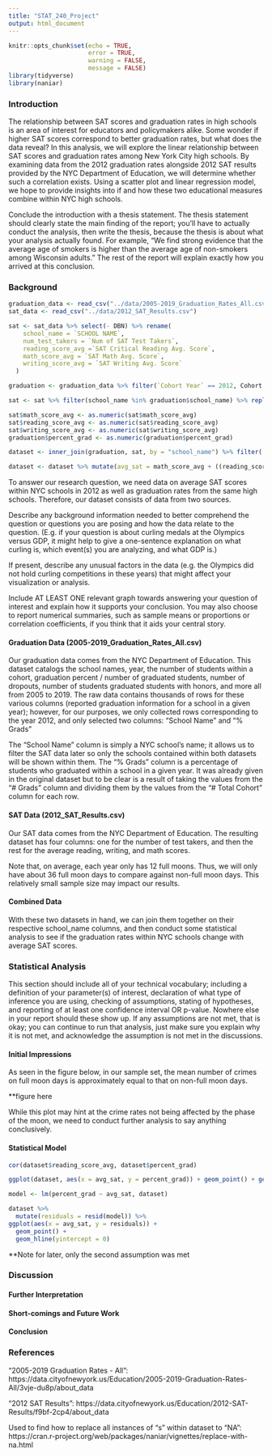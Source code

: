 ```yaml
---
title: "STAT_240_Project"
output: html_document
---
```

```r
knitr::opts_chunk$set(echo = TRUE,
                      error = TRUE, 
                      warning = FALSE, 
                      message = FALSE)
library(tidyverse)
library(naniar)
```

### Introduction
The relationship between SAT scores and graduation rates in high schools is an area of interest for educators and policymakers alike. Some wonder if higher SAT scores correspond to better graduation rates, but what does the data reveal? In this analysis, we will explore the linear relationship between SAT scores and graduation rates among New York City high schools. By examining data from the 2012 graduation rates alongside 2012 SAT results provided by the NYC Department of Education, we will determine whether such a correlation exists. Using a scatter plot and linear regression model, we hope to provide insights into if and how these two educational measures combine within NYC high schools.

Conclude the introduction with a thesis statement. 
The thesis statement should clearly state the main finding of the report; you'll have to actually conduct the analysis, then write the thesis, because the thesis is about what your analysis actually found. For example, "We find strong evidence that the average age of smokers is higher than the average age of non-smokers among Wisconsin adults." The rest of the report will explain exactly how you arrived at this conclusion.


### Background
```r
graduation_data <- read_csv("../data/2005-2019_Graduation_Rates_All.csv")
sat_data <- read_csv("../data/2012_SAT_Results.csv")
```

```r
sat <- sat_data %>% select(- DBN) %>% rename(
    school_name = `SCHOOL NAME`,
    num_test_takers = `Num of SAT Test Takers`,
    reading_score_avg =`SAT Critical Reading Avg. Score`,
    math_score_avg = `SAT Math Avg. Score`,
    writing_score_avg = `SAT Writing Avg. Score`
  )

graduation <- graduation_data %>% filter(`Cohort Year` == 2012, Cohort == "4 year August") %>% select(`School Name`, `% Grads`) %>% filter(`School Name` %in% sat$school_name) %>% rename(school_name = `School Name`, percent_grad = `% Grads`)

sat <- sat %>% filter(school_name %in% graduation$school_name) %>% replace_with_na_all(condition = ~.x == "s")

sat$math_score_avg <- as.numeric(sat$math_score_avg)
sat$reading_score_avg <- as.numeric(sat$reading_score_avg)
sat$writing_score_avg <- as.numeric(sat$writing_score_avg)
graduation$percent_grad <- as.numeric(graduation$percent_grad)

dataset <- inner_join(graduation, sat, by = "school_name") %>% filter(!is.na(reading_score_avg) & !is.na(math_score_avg) &!is.na(writing_score_avg))

dataset <- dataset %>% mutate(avg_sat = math_score_avg + ((reading_score_avg + writing_score_avg)/2))
```
To answer our research question, we need data on average SAT scores within NYC schools in 2012 as well as graduation rates from the same high schools. Therefore, our dataset consists of data from two sources.

Describe any background information needed to better comprehend the question or questions you are posing and how the data relate to the question. (E.g. if your question is about curling medals at the Olympics versus GDP, it might help to give a one-sentence explanation on what curling is, which event(s) you are analyzing, and what GDP is.)

If present, describe any unusual factors in the data (e.g. the Olympics did not hold curling competitions in these years) that might affect your visualization or analysis.

Include AT LEAST ONE relevant graph towards answering your question of interest and explain how it supports your conclusion. You may also choose to report numerical summaries, such as sample means or proportions or correlation coefficients, if you think that it aids your central story.

#### Graduation Data (2005-2019_Graduation_Rates_All.csv)

Our graduation data comes from the NYC Department of Education. This dataset catalogs the school names, year, the number of students within a cohort, graduation percent / number of graduated students, number of dropouts, number of students graduated students with honors, and more all from 2005 to 2019. The raw data contains thousands of rows for these various columns (reported graduation information for a school in a given year); however, for our purposes, we only collected rows corresponding to the year 2012, and only selected two columns: "School Name" and "% Grads"

The "School Name" column is simply a NYC school's name; it allows us to filter the SAT data later so only the schools contained within both datasets will be shown within them. The "% Grads" column is a percentage of students who graduated within a school in a given year. It was already given in the original dataset but to be clear is a result of taking the values from the "# Grads" column and dividing them by the values from the "# Total Cohort" column for each row.

#### SAT Data (2012_SAT_Results.csv)

Our SAT data comes from the NYC Department of Education.  The resulting dataset has four columns: one for the number of test takers, and then the rest for the average reading, writing, and math scores.

Note that, on average, each year only has 12 full moons. Thus, we will only have about 36 full moon days to compare against non-full moon days. This relatively small sample size may impact our results.

#### Combined Data

With these two datasets in hand, we can join them together on their respective school_name columns, and then conduct some statistical analysis to see if the graduation rates within NYC schools change with average SAT scores.

### Statistical Analysis
This section should include all of your technical vocabulary; including a definition of your parameter(s) of interest, declaration of what type of inference you are using, checking of assumptions, stating of hypotheses, and reporting of at least one confidence interval OR p-value. Nowhere else in your report should these show up. 
If any assumptions are not met, that is okay; you can continue to run that analysis, just make sure you explain why it is not met, and acknowledge the assumption is not met in the discussions.

#### Initial Impressions
As seen in the figure below, in our sample set, the mean number of crimes on full moon days is approximately equal to that on non-full moon days.

**figure here

While this plot may hint at the crime rates not being affected by the phase of the moon, we need to conduct further analysis to say anything conclusively.

#### Statistical Model

```r
cor(dataset$reading_score_avg, dataset$percent_grad)
```

```r
ggplot(dataset, aes(x = avg_sat, y = percent_grad)) + geom_point() + geom_smooth(method = "lm", se = FALSE) + labs(title = "Graduation Rates vs Average SAT Scores", x = "Average SAT Score", y = "Percent Students Graduated", color = "No of closure")
```
```r
model <- lm(percent_grad ~ avg_sat, dataset)
```

```r
dataset %>% 
  mutate(residuals = resid(model)) %>% 
ggplot(aes(x = avg_sat, y = residuals)) +
  geom_point() +
  geom_hline(yintercept = 0)
```
**Note for later, only the second assumption was met


### Discussion

#### Further Interpretation

#### Short-comings and Future Work

#### Conclusion


### References
"2005-2019 Graduation Rates - All": https://data.cityofnewyork.us/Education/2005-2019-Graduation-Rates-All/3vje-du8p/about_data

"2012 SAT Results": https://data.cityofnewyork.us/Education/2012-SAT-Results/f9bf-2cp4/about_data

Used to find how to replace all instances of "s" within dataset to "NA":  https://cran.r-project.org/web/packages/naniar/vignettes/replace-with-na.html 




















